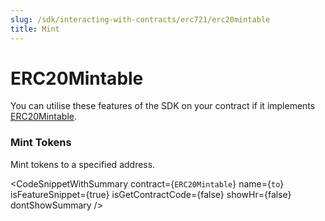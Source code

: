 ```yaml
---
slug: /sdk/interacting-with-contracts/erc721/erc20mintable
title: Mint
---
```



# ERC20Mintable



You can utilise these features of the SDK on your contract if it implements [ERC20Mintable](/extensions/erc-20/erc20mintable).

<div className="row" style={{ marginBottom: 24 }}>
  <div className="col col--12" style={{ marginTop: 8 }}>
    <QuickstartCard
      name="Learn how to implement ERC20Mintable"
      link={"/extensions/erc-20/erc20mintable"}
      image="/assets/icons/general.png"
    />
  </div>
</div>



### Mint Tokens





Mint tokens to a specified address.



<CodeSnippetWithSummary
      contract={`ERC20Mintable`}
      name={`to`}
      isFeatureSnippet={true}
      isGetContractCode={false}
      showHr={false}
      dontShowSummary
    />
  


